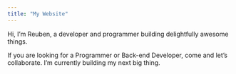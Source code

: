 ```yaml
---
title: "My Website"
---
```


Hi, I’m Reuben, a developer and programmer building delightfully awesome things. 

If you are looking for a Programmer or Back-end Developer, come and let's collaborate. I’m currently building my next big thing.
